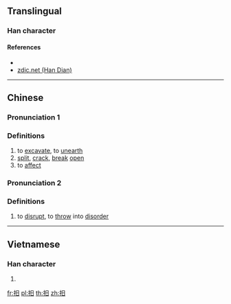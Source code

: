 ==Translingual==

===Han character===
{{Han char|rn=64|rad=手|as=04|sn=7|four=56000|canj=QA|ids=⿰扌日}}

====References====
* {{Han ref|kx=0420.160|dkj=11870|dj=0767.180|hdz=31837.020|uh=6287|ud=25223|bh=CAEC|bd=51948}}
* [http://www.zdic.net/z/1a/js/6287.htm zdic.net (Han Dian)]

----

==Chinese==
{{zh-forms}}

===Pronunciation 1===
{{zh-pron
|m=hú
|c=wat6
|mc=y
|oc=
|ma=
|cat=v
}}

===Definitions===
{{zh-hanzi}}

# to [[excavate]], to [[unearth]]
# [[split]], [[crack]], [[break]] [[open]]
# to [[affect]]

===Pronunciation 2===
{{zh-pron
|m=gǔ
|c=
|ma=
|cat=v
}}

===Definitions===
{{zh-hanzi}}

# to [[disrupt]], to [[throw]] into [[disorder]]

----

==Vietnamese==

===Han character===
{{vi-readings|rs=手04|hanviet=nhặt}}

# {{defn|lang=vi|sort=手04}}

[[fr:抇]]
[[pl:抇]]
[[th:抇]]
[[zh:抇]]